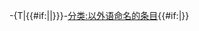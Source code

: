 <includeonly>-{T|<span xml:lang="{{{1}}}" lang="{{{1}}}">{{#if:{{{2|}}}|{{{2}}}|{{PAGENAME}}}}</span>}-[[分类:以外语命名的条目]]{{#if:{{{Unlabeled|}}}|{{TitleLang/Autolabel}}}}</includeonly><noinclude>{{Documentation}}</noinclude>